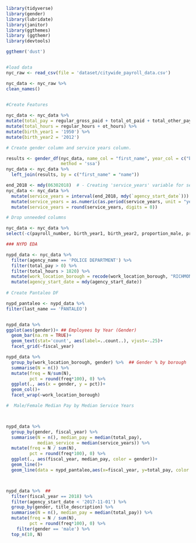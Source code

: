 ```{r}
library(tidyverse)
library(gender)
library(lubridate)
library(janitor)
library(ggthemes)
library (ggthemr)
library(devtools)

ggthemr('dust')


#load data
nyc_raw <- read_csv(file = 'dataset/citywide_payroll_data.csv')

nyc_data <- nyc_raw %>%
clean_names()

  
#Create Features

nyc_data <- nyc_data %>%
mutate(total_pay = regular_gross_paid + total_ot_paid + total_other_pay) %>%
mutate(total_hours = regular_hours + ot_hours) %>%
mutate(birth_year1 = '1950') %>%
mutate(birth_year2 = '2012')

# Create gender column and service years column.

results <- gender_df(nyc_data, name_col = "first_name", year_col = c("birth_year1", "birth_year2"),
                     method = 'ssa')
nyc_data <- nyc_data %>%
  left_join(results, by = c("first_name" = "name"))

end_2018 <- mdy(06302018)  # - Creating 'service_years' variable for seniority measurement.
nyc_data <- nyc_data %>%
  mutate(service_years = interval(end_2018, mdy(`agency_start_date`))) %>%
  mutate(service_years = as.numeric(as.period(service_years, unit = "year")) * -3.1689E-8) %>%
  mutate(service_years = round(service_years, digits = 0))

# Drop unneeded columns

nyc_data <- nyc_data %>%
select(-c(payroll_number, birth_year1, birth_year2, proportion_male, proportion_female, year_min, year_max))


```
```{r}


### NYPD EDA

nypd_data <- nyc_data %>%
  filter(agency_name == 'POLICE DEPARTMENT') %>%
  filter(total_pay > 0) %>%
  filter(total_hours > 1820) %>%
  mutate(work_location_borough = recode(work_location_borough, "RICHMOND" = 'STATEN ISLAND')) %>%
  mutate(agency_start_date = mdy(agency_start_date))
  
# Create Pantaleo DF

nypd_pantaleo <- nypd_data %>%
filter(last_name == 'PANTALEO')


nypd_data %>%
ggplot(aes(gender))+ ## Employees by Year (Gender)
  geom_bar(na.rm = TRUE)+
  geom_text(stat='count', aes(label=..count..), vjust=-.25)+
  facet_grid(~fiscal_year)

```




```{r}

nypd_data %>%
  group_by(work_location_borough, gender) %>%  ## Gender % by borough
  summarise(N = n()) %>%
  mutate(freq = N/sum(N),
         pct = round(freq*100), 0) %>%
  ggplot(., aes(x = gender, y = pct))+
  geom_col()+
  facet_wrap(~work_location_borough)


```


```{r} 
#  Male/Female Median Pay by Median Service Years



nypd_data %>%
  group_by(gender, fiscal_year) %>%
  summarise(N = n(), median_pay = median(total_pay),
            median_service = median(service_years)) %>%
  mutate(freq = N / sum(N), 
         pct = round(freq*100), 0) %>%
  ggplot(., aes(fiscal_year, median_pay, color = gender))+
  geom_line()+
  geom_line(data = nypd_pantaleo,aes(x=fiscal_year, y=total_pay, color = last_name))




```







































```{r} 

nypd_data %>%  ##
  filter(fiscal_year == 2018) %>%
  filter(agency_start_date < '2017-11-01') %>%
  group_by(gender, title_description) %>%
  summarise(N = n(), median_pay = median(total_pay)) %>%
  mutate(freq = N / sum(N),
         pct = round(freq*100), 0) %>%
    filter(gender == 'male') %>%
  top_n(10, N)
  


```






